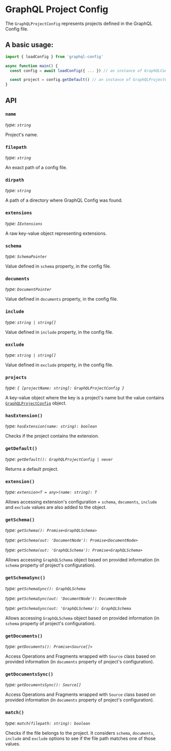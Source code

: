 # GraphQL Project Config

The `GraphQLProjectConfig` represents projects defined in the GraphQL Config file.

## A basic usage:

```ts filename="ts"
import { loadConfig } from 'graphql-config'

async function main() {
  const config = await loadConfig({ ... }) // an instance of GraphQLConfig

  const project = config.getDefault() // an instance of GraphQLProjectConfig
}
```

## API

### `name`

_type: `string`_

Project's name.

### `filepath`

_type: `string`_

An exact path of a config file.

### `dirpath`

_type: `string`_

A path of a directory where GraphQL Config was found.

### `extensions`

_type: `IExtensions`_

A raw key-value object representing extensions.

### `schema`

_type: `SchemaPointer`_

Value defined in `schema` property, in the config file.

### `documents`

_type: `DocumentPointer`_

Value defined in `documents` property, in the config file.

### `include`

_type: `string | string[]`_

Value defined in `include` property, in the config file.

### `exclude`

_type: `string | string[]`_

Value defined in `exclude` property, in the config file.

### `projects`

_type: `{ [projectName: string]: GraphQLProjectConfig }`_

A key-value object where the key is a project's name but the value contains [`GraphQLProjectConfig`](api-graphql-project-config) object.

### `hasExtension()`

_type: `hasExtension(name: string): boolean`_

Checks if the project contains the extension.

### `getDefault()`

_type: `getDefault(): GraphQLProjectConfig | never`_

Returns a default project.

### `extension()`

_type: `extension<T = any>(name: string): T`_

Allows accessing extension's configuration + `schema`, `documents`, `include` and `exclude` values are also added to the object.

### `getSchema()`

_type: `getSchema(): Promise<GraphQLSchema>`_

_type: `getSchema(out: 'DocumentNode'): Promise<DocumentNode>`_

_type: `getSchema(out: 'GraphQLSchema'): Promise<GraphQLSchema>`_

Allows accessing `GraphQLSchema` object based on provided information (in `schema` property of project's configuration).

### `getSchemaSync()`

_type: `getSchemaSync(): GraphQLSchema`_

_type: `getSchemaSync(out: 'DocumentNode'): DocumentNode`_

_type: `getSchemaSync(out: 'GraphQLSchema'): GraphQLSchema`_

Allows accessing `GraphQLSchema` object based on provided information (in `schema` property of project's configuration).

### `getDocuments()`

_type: `getDocuments(): Promise<Source[]>`_

Access Operations and Fragments wrapped with `Source` class based on provided information (in `documents` property of project's configuration).

### `getDocumentsSync()`

_type: `getDocumentsSync(): Source[]`_

Access Operations and Fragments wrapped with `Source` class based on provided information (in `documents` property of project's configuration).

### `match()`

_type: `match(filepath: string): boolean`_

Checks if the file belongs to the project. It considers `schema`, `documents`, `include` and `exclude` options to see if the file path matches one of those values.
